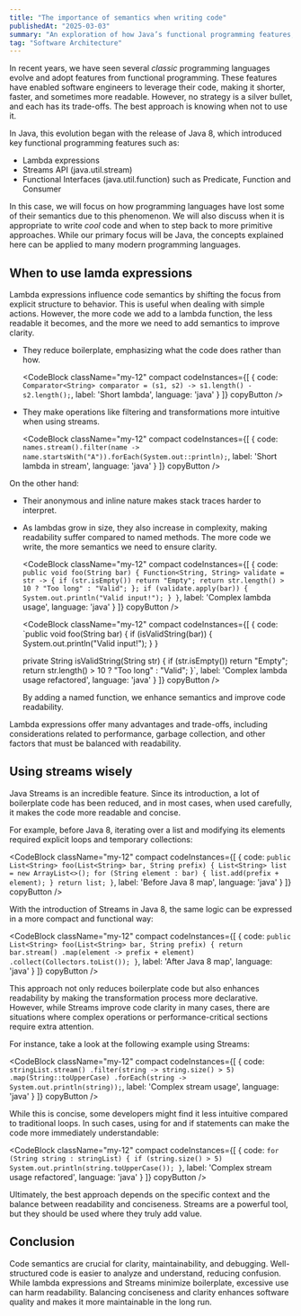 ```yaml
---
title: "The importance of semantics when writing code"
publishedAt: "2025-03-03"
summary: "An exploration of how Java’s functional programming features, like lambdas and streams, impact code semantics, balancing conciseness with readability and maintainability."
tag: "Software Architecture"
---
```


In recent years, we have seen several _classic_ programming languages evolve and adopt features from functional programming. These features have enabled software engineers to leverage their code, making it shorter, faster, and sometimes more readable. However, no strategy is a silver bullet, and each has its trade-offs. The best approach is knowing when not to use it.

In Java, this evolution began with the release of Java 8, which introduced key functional programming features such as:

- Lambda expressions
- Streams API (<InlineCode>java.util.stream</InlineCode>)
- Functional Interfaces (<InlineCode>java.util.function</InlineCode>) such as <InlineCode>Predicate</InlineCode>, <InlineCode>Function</InlineCode> and <InlineCode>Consumer</InlineCode>

In this case, we will focus on how programming languages have lost some of their semantics due to this phenomenon. We will also discuss when it is appropriate to write _cool_ code and when to step back to more primitive approaches. While our primary focus will be Java, the concepts explained here can be applied to many modern programming languages.

## When to use lamda expressions

Lambda expressions influence code semantics by shifting the focus from explicit structure to behavior. This is useful when dealing with simple actions. However, the more code we add to a lambda function, the less readable it becomes, and the more we need to add semantics to improve clarity.

- They reduce boilerplate, emphasizing what the code does rather than how.

    <CodeBlock className="my-12"
               compact
               codeInstances={[
                   {
                       code: `Comparator<String> comparator = (s1, s2) -> s1.length() - s2.length();`,
                       label: 'Short lambda',
                       language: 'java'
                   }
               ]}
               copyButton
    />

- They make operations like filtering and transformations more intuitive when using streams.

    <CodeBlock className="my-12"
               compact
               codeInstances={[
                   {
                       code: `names.stream().filter(name -> name.startsWith("A")).forEach(System.out::println);`,
                       label: 'Short lambda in stream',
                       language: 'java'
                   }
               ]}
               copyButton
    />

On the other hand:

- Their anonymous and inline nature makes stack traces harder to interpret.

- As lambdas grow in size, they also increase in complexity, making readability suffer compared to named methods. The more code we write, the more semantics we need to ensure clarity.

    <CodeBlock className="my-12"
               compact
               codeInstances={[
                   {
                       code: `public void foo(String bar) {
        Function<String, String> validate = str -> {
            if (str.isEmpty()) return "Empty";
            return str.length() > 10 ? "Too long" : "Valid";
        };
        if (validate.apply(bar)) {
            System.out.println("Valid input!");
        }
    }`,
                       label: 'Complex lambda usage',
                       language: 'java'
                   }
               ]}
               copyButton
    />

    <CodeBlock className="my-12"
               compact
               codeInstances={[
                   {
                       code: `public void foo(String bar) {
        if (isValidString(bar)) {
            System.out.println("Valid input!");
        }
    }

    private String isValidString(String str) {
       if (str.isEmpty()) return "Empty";
       return str.length() > 10 ? "Too long" : "Valid";
    }`,
                       label: 'Complex lambda usage refactored',
                       language: 'java'
                   }
               ]}
               copyButton
    />

    By adding a named function, we enhance semantics and improve code readability.

Lambda expressions offer many advantages and trade-offs, including considerations related to performance, garbage collection, and other factors that must be balanced with readability.

## Using streams wisely

Java Streams is an incredible feature. Since its introduction, a lot of boilerplate code has been reduced, and in most cases, when used carefully, it makes the code more readable and concise.

For example, before Java 8, iterating over a list and modifying its elements required explicit loops and temporary collections:

<CodeBlock className="my-12"
           compact
           codeInstances={[
               {
                   code: `public List<String> foo(List<String> bar, String prefix) {
    List<String> list = new ArrayList<>();
    for (String element : bar) {
        list.add(prefix + element);
    }
    return list;
}`,
                   label: 'Before Java 8 map',
                   language: 'java'
               }
           ]}
           copyButton
/>

With the introduction of Streams in Java 8, the same logic can be expressed in a more compact and functional way:

<CodeBlock className="my-12"
           compact
           codeInstances={[
               {
                   code: `public List<String> foo(List<String> bar, String prefix) {
    return bar.stream()
        .map(element -> prefix + element)
        .collect(Collectors.toList());
}`,
                   label: 'After Java 8 map',
                   language: 'java'
               }
           ]}
           copyButton
/>

This approach not only reduces boilerplate code but also enhances readability by making the transformation process more declarative. However, while Streams improve code clarity in many cases, there are situations where complex operations or performance-critical sections require extra attention.

For instance, take a look at the following example using Streams:

<CodeBlock className="my-12"
           compact
           codeInstances={[
               {
                   code: `stringList.stream()
    .filter(string -> string.size() > 5)
    .map(String::toUpperCase)
    .forEach(string -> System.out.println(string));`,
                   label: 'Complex stream usage',
                   language: 'java'
               }
           ]}
           copyButton
/>

While this is concise, some developers might find it less intuitive compared to traditional loops. In such cases, using <InlineCode>for</InlineCode> and <InlineCode>if</InlineCode> statements can make the code more immediately understandable:

<CodeBlock className="my-12"
           compact
           codeInstances={[
               {
                   code: `for (String string : stringList) {
    if (string.size() > 5) System.out.println(string.toUpperCase());
}`,
                   label: 'Complex stream usage refactored',
                   language: 'java'
               }
           ]}
           copyButton
/>

Ultimately, the best approach depends on the specific context and the balance between readability and conciseness. Streams are a powerful tool, but they should be used where they truly add value.

## Conclusion

Code semantics are crucial for clarity, maintainability, and debugging. Well-structured code is easier to analyze and understand, reducing confusion. While lambda expressions and Streams minimize boilerplate, excessive use can harm readability. Balancing conciseness and clarity enhances software quality and makes it more maintainable in the long run.